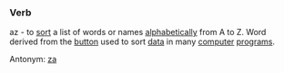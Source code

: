 ===Verb===
az - to [[sort]] a list of words or names [[alphabetically]] from A to Z. Word derived from the [[button]] used to sort [[data]] in many [[computer]] [[program]]s.

Antonym: [[za]]